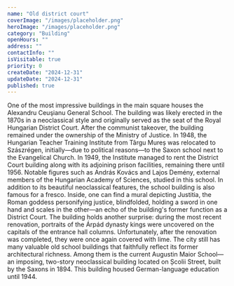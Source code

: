 ```yaml
---
name: "Old district court"
coverImage: "/images/placeholder.png"
heroImage: "/images/placeholder.png"
category: "Building"
openHours: ""
address: ""
contactInfo: ""
isVisitable: true
priority: 0
createDate: "2024-12-31"
updateDate: "2024-12-31"
published: true
---
```


<ContentTextBlock>
One of the most impressive buildings in the main square houses the Alexandru Ceuşianu General School. The building was likely erected in the 1870s in a neoclassical style and originally served as the seat of the Royal Hungarian District Court. After the communist takeover, the building remained under the ownership of the Ministry of Justice. In 1948, the Hungarian Teacher Training Institute from Târgu Mureș was relocated to Szászrégen, initially—due to political reasons—to the Saxon school next to the Evangelical Church. In 1949, the Institute managed to rent the District Court building along with its adjoining prison facilities, remaining there until 1956. Notable figures such as András Kovács and Lajos Demény, external members of the Hungarian Academy of Sciences, studied in this school.
</ContentTextBlock>
<ContentTextBlock>
In addition to its beautiful neoclassical features, the school building is also famous for a fresco. Inside, one can find a mural depicting Justitia, the Roman goddess personifying justice, blindfolded, holding a sword in one hand and scales in the other—an echo of the building's former function as a District Court. The building holds another surprise: during the most recent renovation, portraits of the Árpád dynasty kings were uncovered on the capitals of the entrance hall columns. Unfortunately, after the renovation was completed, they were once again covered with lime.
</ContentTextBlock>
<ContentTextBlock>
The city still has many valuable old school buildings that faithfully reflect its former architectural richness. Among them is the current Augustin Maior School—an imposing, two-story neoclassical building located on Școlii Street, built by the Saxons in 1894. This building housed German-language education until 1944.
</ContentTextBlock>